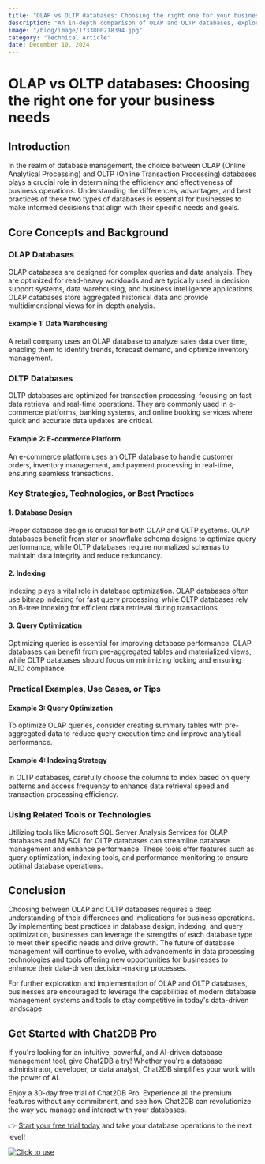 ```yaml
---
title: "OLAP vs OLTP databases: Choosing the right one for your business needs"
description: "An in-depth comparison of OLAP and OLTP databases, exploring their differences, use cases, and best practices for businesses."
image: "/blog/image/1733800218394.jpg"
category: "Technical Article"
date: December 10, 2024
---
```


# OLAP vs OLTP databases: Choosing the right one for your business needs


<Authors date="December 10, 2024">
  <Author name="Aiden Stone" link="https://chat2db.ai" />
</Authors>

## Introduction

In the realm of database management, the choice between OLAP (Online Analytical Processing) and OLTP (Online Transaction Processing) databases plays a crucial role in determining the efficiency and effectiveness of business operations. Understanding the differences, advantages, and best practices of these two types of databases is essential for businesses to make informed decisions that align with their specific needs and goals.

## Core Concepts and Background

### OLAP Databases

OLAP databases are designed for complex queries and data analysis. They are optimized for read-heavy workloads and are typically used in decision support systems, data warehousing, and business intelligence applications. OLAP databases store aggregated historical data and provide multidimensional views for in-depth analysis.

#### Example 1: Data Warehousing

A retail company uses an OLAP database to analyze sales data over time, enabling them to identify trends, forecast demand, and optimize inventory management.

### OLTP Databases

OLTP databases are optimized for transaction processing, focusing on fast data retrieval and real-time operations. They are commonly used in e-commerce platforms, banking systems, and online booking services where quick and accurate data updates are critical.

#### Example 2: E-commerce Platform

An e-commerce platform uses an OLTP database to handle customer orders, inventory management, and payment processing in real-time, ensuring seamless transactions.

### Key Strategies, Technologies, or Best Practices

#### 1. Database Design

Proper database design is crucial for both OLAP and OLTP systems. OLAP databases benefit from star or snowflake schema designs to optimize query performance, while OLTP databases require normalized schemas to maintain data integrity and reduce redundancy.

#### 2. Indexing

Indexing plays a vital role in database optimization. OLAP databases often use bitmap indexing for fast query processing, while OLTP databases rely on B-tree indexing for efficient data retrieval during transactions.

#### 3. Query Optimization

Optimizing queries is essential for improving database performance. OLAP databases can benefit from pre-aggregated tables and materialized views, while OLTP databases should focus on minimizing locking and ensuring ACID compliance.

### Practical Examples, Use Cases, or Tips

#### Example 3: Query Optimization

To optimize OLAP queries, consider creating summary tables with pre-aggregated data to reduce query execution time and improve analytical performance.

#### Example 4: Indexing Strategy

In OLTP databases, carefully choose the columns to index based on query patterns and access frequency to enhance data retrieval speed and transaction processing efficiency.

### Using Related Tools or Technologies

Utilizing tools like Microsoft SQL Server Analysis Services for OLAP databases and MySQL for OLTP databases can streamline database management and enhance performance. These tools offer features such as query optimization, indexing tools, and performance monitoring to ensure optimal database operations.

## Conclusion

Choosing between OLAP and OLTP databases requires a deep understanding of their differences and implications for business operations. By implementing best practices in database design, indexing, and query optimization, businesses can leverage the strengths of each database type to meet their specific needs and drive growth. The future of database management will continue to evolve, with advancements in data processing technologies and tools offering new opportunities for businesses to enhance their data-driven decision-making processes.

For further exploration and implementation of OLAP and OLTP databases, businesses are encouraged to leverage the capabilities of modern database management systems and tools to stay competitive in today's data-driven landscape.

## Get Started with Chat2DB Pro

If you're looking for an intuitive, powerful, and AI-driven database management tool, give Chat2DB a try! Whether you're a database administrator, developer, or data analyst, Chat2DB simplifies your work with the power of AI.

Enjoy a 30-day free trial of Chat2DB Pro. Experience all the premium features without any commitment, and see how Chat2DB can revolutionize the way you manage and interact with your databases.

👉 [Start your free trial today](https://chat2db.ai/pricing) and take your database operations to the next level!


[![Click to use](/image/blog/bg/chat2db.jpg)](https://chat2db.ai/)
